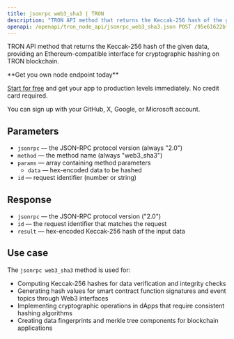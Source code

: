```yaml
---
title: jsonrpc web3_sha3 | TRON
description: "TRON API method that returns the Keccak-256 hash of the given data. This method provides Ethereum-compatible interface for TRON blockchain."
openapi: /openapi/tron_node_api/jsonrpc_web3_sha3.json POST /95e61622bf6a8af293978377718e3b77/jsonrpc
---
```


TRON API method that returns the Keccak-256 hash of the given data, providing an Ethereum-compatible interface for cryptographic hashing on TRON blockchain.

<Check>
**Get you own node endpoint today**

[Start for free](https://console.chainstack.com/) and get your app to production levels immediately. No credit card required.

You can sign up with your GitHub, X, Google, or Microsoft account.
</Check>

## Parameters

* `jsonrpc` — the JSON-RPC protocol version (always "2.0")
* `method` — the method name (always "web3_sha3")
* `params` — array containing method parameters
  * `data` — hex-encoded data to be hashed
* `id` — request identifier (number or string)

## Response

* `jsonrpc` — the JSON-RPC protocol version ("2.0")
* `id` — the request identifier that matches the request
* `result` — hex-encoded Keccak-256 hash of the input data

## Use case

The `jsonrpc web3_sha3` method is used for:

* Computing Keccak-256 hashes for data verification and integrity checks
* Generating hash values for smart contract function signatures and event topics through Web3 interfaces
* Implementing cryptographic operations in dApps that require consistent hashing algorithms
* Creating data fingerprints and merkle tree components for blockchain applications